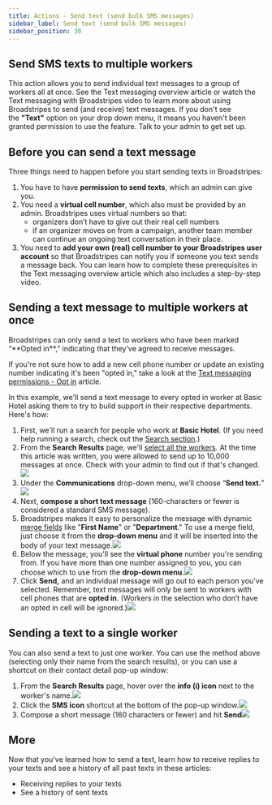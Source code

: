 ```yaml
---
title: Actions - Send text (send bulk SMS messages)
sidebar_label: Send text (send bulk SMS messages)
sidebar_position: 30
---
```


## Send SMS texts to multiple workers
This action allows you to send individual text messages to a group of workers all at once. See the Text messaging overview article or watch the Text messaging with Broadstripes video to learn more about using Broadstripes to send (and receive) text messages.
If you don't see the **"Text"** option on your drop down menu, it means you haven't been granted permission to use the feature. Talk to your admin to get set up.
## Before you can send a text message
Three things need to happen before you start sending texts in Broadstripes:
1. You have to have **permission to send texts**, which an admin can give you.
2. You need a **virtual cell number**, which also must be provided by an admin. Broadstripes uses virtual numbers so that:
    - organizers don’t have to give out their real cell numbers
    - if an organizer moves on from a campaign, another team member can continue an ongoing text conversation in their place.
3. You need to **add your own (real) cell number to your Broadstripes user account** so that Broadstripes can notify you if someone you text sends a message back.
You can learn how to complete these prerequisites in the Text messaging overview article which also includes a step-by-step video.
## Sending a text message to multiple workers at once

<Info>
Broadstripes can only send a text to workers who have been marked “**Opted in**,” indicating that they’ve agreed to receive messages.

If you're not sure how to add a new cell phone number or update an existing number indicating it's been "opted in," take a look at the [Text messaging permissions - Opt in](/communications/text-messaging-opted-in-permissions/) article.
</Info>

In this example, we'll send a text message to every opted in worker at Basic Hotel asking them to try to build support in their respective departments. Here's how:
1. First, we'll run a search for people who work at **Basic Hotel**. (If you need help running a search, check out the [Search section](/search/).)
2. From the **Search Results** page, we'll [select all the workers](/viewing-search-results-and-edit/selecting-deselecting-contacts/). At the time this article was written, you were allowed to send up to 10,000 messages at once. Check with your admin to find out if that's changed.![](/images/viewing-search-results-and-edit/Text_Send_Select_Workers.png)
3. Under the **Communications** drop-down menu, we’ll choose “**Send text.**”![](/images/viewing-search-results-and-edit/Text_Send_Actions.png)
4. Next, **compose a short text message** (160-characters or fewer is considered a standard SMS message).
5. Broadstripes makes it easy to personalize the message with dynamic [merge fields](/communications/using-merge-fields/) like "**First Name**" or "**Department**." To use a merge field, just choose it from the **drop-down menu** and it will be inserted into the body of your text message.![](/images/viewing-search-results-and-edit/Text_Send_Dynamic_Merge.png)
6. Below the message, you'll see the **virtual phone** number you're sending from. If you have more than one number assigned to you, you can choose which to use from the **drop-down menu**.![](/images/viewing-search-results-and-edit/Text_Send_VirtPhone.png)
7. Click **Send,** and an individual message will go out to each person you’ve selected. Remember, text messages will only be sent to workers with cell phones that are **opted in**. (Workers in the selection who don’t have an opted in cell will be ignored.)![](/images/viewing-search-results-and-edit/Text_Send_Complete.png)
## Sending a text to a single worker
You can also send a text to just one worker. You can use the method above (selecting only their name from the search results), or you can use a shortcut on their contact detail pop-up window:
1. From the **Search Results** page, hover over the **info (i) icon** next to the worker's name.![](/images/viewing-search-results-and-edit/Text_Send_1Msg.png)
2. Click the **SMS icon** shortcut at the bottom of the pop-up window.![](/images/viewing-search-results-and-edit/Text_Send_1MsgIcon.png)
3. Compose a short message (160 characters or fewer) and hit **Send**![](/images/viewing-search-results-and-edit/Text_Send_1MsgComplete.png)
## More
Now that you've learned how to send a text, learn how to receive replies to your texts and see a history of all past texts in these articles:
- Receiving replies to your texts
- See a history of sent texts